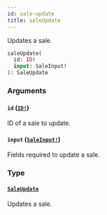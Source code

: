 ```yaml
---
id: sale-update
title: saleUpdate
---
```


Updates a sale.

```graphql
saleUpdate(
  id: ID!
  input: SaleInput!
): SaleUpdate

```

### Arguments

#### `id` ([`ID!`](../../../developer/api-reference/scalars/id))

ID of a sale to update.

#### `input` ([`SaleInput!`](../../../developer/api-reference/inputs/sale-input))

Fields required to update a sale.

### Type

#### [`SaleUpdate`](../../../developer/api-reference/objects/sale-update)

Updates a sale.
